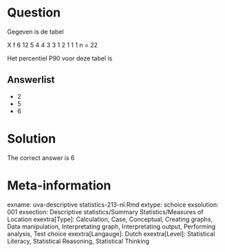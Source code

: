 Question
========

Gegeven is de tabel

X f
6 12
5 4
4 3
3 1
2 1
1 1
n = 22

Het percentiel P90 voor deze tabel is 

Answerlist
----------
* 2
* 5
* 6

Solution
========

The correct answer is  6 

Meta-information
================
exname: uva-descriptive statistics-213-nl.Rmd 
extype: schoice 
exsolution: 001 
exsection: Descriptive statistics/Summary Statistics/Measures of Location
exextra[Type]: Calculation, Case, Conceptual, Creating graphs, Data manipulation, Interpretating graph, Interpretating output, Performing analysis, Test choice 
exextra[Langauge]: Dutch 
exextra[Level]: Statistical Literacy, Statistical Reasoning, Statistical Thinking 
